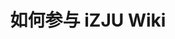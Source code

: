 ---
sidebar_position: 2
title: 如何参与 iZJU Wiki
sidebar_label: 如何参与
slug: htc
hide_table_of_contents: false
---